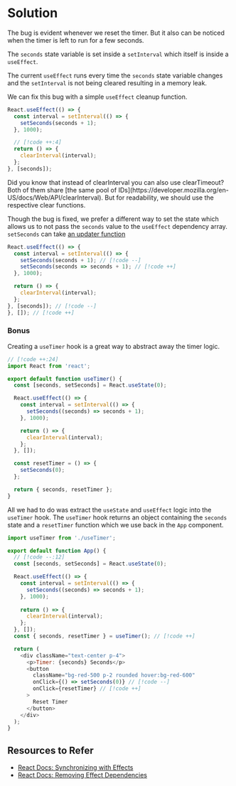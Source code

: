 
# Solution

The bug is evident whenever we reset the timer. But it also can be noticed when the timer is left to run for a few seconds.

The `seconds` state variable is set inside a `setInterval` which itself is inside a `useEffect`.

The current `useEffect` runs every time the `seconds` state variable changes and the `setInterval` is not being cleared resulting in a memory leak.

We can fix this bug with a simple `useEffect` cleanup function.

```js title="App.js"
React.useEffect(() => {
  const interval = setInterval(() => {
    setSeconds(seconds + 1);
  }, 1000);

  // [!code ++:4]
  return () => {
    clearInterval(interval);
  };
}, [seconds]);
```

<Callout>
Did you know that instead of clearInterval you can also use clearTimeout? Both of them share [the same pool of IDs](https://developer.mozilla.org/en-US/docs/Web/API/clearInterval). But for readability, we should use the respective clear functions.
</Callout>

Though the bug is fixed, we prefer a different way to set the state which allows us to not pass the `seconds` value to the `useEffect` dependency array. `setSeconds` can take [an updater function](https://react.dev/reference/react/useState#updating-state-based-on-the-previous-state)

```js title="App.js"
React.useEffect(() => {
  const interval = setInterval(() => {
    setSeconds(seconds + 1); // [!code --]
    setSeconds(seconds => seconds + 1); // [!code ++]
  }, 1000);

  return () => {
    clearInterval(interval);
  };
}, [seconds]); // [!code --]
}, []); // [!code ++]
```

### Bonus

Creating a `useTimer` hook is a great way to abstract away the timer logic.

```js title="useTimer.js"
// [!code ++:24]
import React from 'react';

export default function useTimer() {
  const [seconds, setSeconds] = React.useState(0);

  React.useEffect(() => {
    const interval = setInterval(() => {
      setSeconds((seconds) => seconds + 1);
    }, 1000);

    return () => {
      clearInterval(interval);
    };
  }, []);

  const resetTimer = () => {
    setSeconds(0);
  };

  return { seconds, resetTimer };
}
```

All we had to do was extract the `useState` and `useEffect` logic into the `useTimer` hook. The `useTimer` hook returns an object containing the `seconds` state and a `resetTimer` function which we use back in the `App` component.

```js title="App.js"
import useTimer from './useTimer';

export default function App() {
  // [!code --:12]
  const [seconds, setSeconds] = React.useState(0);

  React.useEffect(() => {
    const interval = setInterval(() => {
      setSeconds((seconds) => seconds + 1);
    }, 1000);
    
    return () => {
      clearInterval(interval);
    };
  }, []);
  const { seconds, resetTimer } = useTimer(); // [!code ++]

  return (
    <div className="text-center p-4">
      <p>Timer: {seconds} Seconds</p>
      <button
        className="bg-red-500 p-2 rounded hover:bg-red-600"
        onClick={() => setSeconds(0)} // [!code --]
        onClick={resetTimer} // [!code ++]
      >
        Reset Timer
      </button>
    </div>
  );
}
```

## Resources to Refer

- [React Docs: Synchronizing with Effects](https://react.dev/learn/synchronizing-with-effects)
- [React Docs: Removing Effect Dependencies](https://react.dev/learn/removing-effect-dependencies)